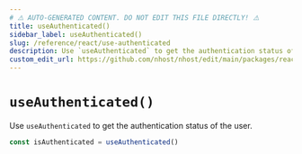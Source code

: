 ```yaml
---
# ⚠️ AUTO-GENERATED CONTENT. DO NOT EDIT THIS FILE DIRECTLY! ⚠️
title: useAuthenticated()
sidebar_label: useAuthenticated()
slug: /reference/react/use-authenticated
description: Use `useAuthenticated` to get the authentication status of the user.
custom_edit_url: https://github.com/nhost/nhost/edit/main/packages/react/src/useAuthenticated.ts#L15
---
```


# `useAuthenticated()`

Use `useAuthenticated` to get the authentication status of the user.

```ts
const isAuthenticated = useAuthenticated()
```

